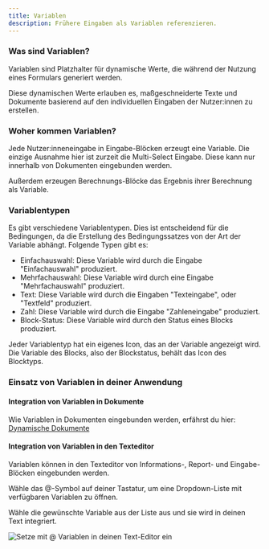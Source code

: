 ```yaml
---
title: Variablen
description: Frühere Eingaben als Variablen referenzieren.
---
```


### Was sind Variablen?

Variablen sind Platzhalter für dynamische Werte, die während der Nutzung eines Formulars generiert werden.

Diese dynamischen Werte erlauben es, maßgeschneiderte Texte und Dokumente basierend auf den individuellen Eingaben der Nutzer\:innen zu erstellen.

### Woher kommen Variablen?

Jede Nutzer\:inneneingabe in Eingabe-Blöcken erzeugt eine Variable. Die einzige Ausnahme hier ist zurzeit die Multi-Select Eingabe. Diese kann nur innerhalb von Dokumenten eingebunden werden.

Außerdem erzeugen Berechnungs-Blöcke das Ergebnis ihrer Berechnung als Variable.

### Variablentypen

Es gibt verschiedene Variablentypen. Dies ist entscheidend für die Bedingungen, da die Erstellung des Bedingungssatzes von der Art der Variable abhängt. Folgende Typen gibt es:

* Einfachauswahl: Diese Variable wird durch die Eingabe "Einfachauswahl" produziert.
* Mehrfachauswahl: Diese Variable wird durch eine Eingabe "Mehrfachauswahl" produziert.
* Text: Diese Variable wird durch die Eingaben "Texteingabe", oder "Textfeld" produziert.
* Zahl: Diese Variable wird durch die Eingabe "Zahleneingabe" produziert.
* Block-Status: Diese Variable wird durch den Status eines Blocks produziert.

Jeder Variablentyp hat ein eigenes Icon, das an der Variable angezeigt wird. Die Variable des Blocks, also der Blockstatus, behält das Icon des Blocktyps.

### Einsatz von Variablen in deiner Anwendung

#### Integration von Variablen in Dokumente

Wie Variablen in Dokumenten eingebunden werden, erfährst du hier: [Dynamische Dokumente](/docs/dokumente "Dynamische Dokumente")

#### Integration von Variablen in den Texteditor

Variablen können in den Texteditor von Informations-, Report- und Eingabe-Blöcken eingebunden werden.

Wähle das @-Symbol auf deiner Tastatur, um eine Dropdown-Liste mit verfügbaren Variablen zu öffnen.

Wähle die gewünschte Variable aus der Liste aus und sie wird in deinen Text integriert.

![](/img/Variablen.png "Setze mit @ Variablen in deinen Text-Editor ein")
